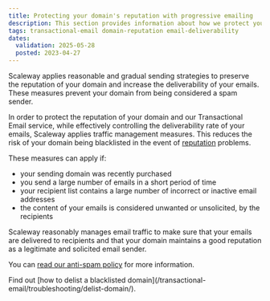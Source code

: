```yaml
---
title: Protecting your domain's reputation with progressive emailing
description: This section provides information about how we protect your domain's reputation with progressive emailing
tags: transactional-email domain-reputation email-deliverability
dates:
  validation: 2025-05-28
  posted: 2023-04-27
---
```


Scaleway applies reasonable and gradual sending strategies to preserve the reputation of your domain and increase the deliverability of your emails. These measures prevent your domain from being considered a spam sender.

In order to protect the reputation of your domain and our Transactional Email service, while effectively controlling the deliverability rate of your emails, Scaleway applies traffic management measures. This reduces the risk of your domain being blacklisted in the event of [reputation](/transactional-email/concepts/#ip-reputation) problems.

These measures can apply if:

- your sending domain was recently purchased
- you send a large number of emails in a short period of time
- your recipient list contains a large number of incorrect or inactive email addresses
- the content of your emails is considered unwanted or unsolicited, by the recipients

Scaleway reasonably manages email traffic to make sure that your emails are delivered to recipients and that your domain maintains a good reputation as a legitimate and solicited email sender.

You can [read our anti-spam policy](https://tem.s3.fr-par.scw.cloud/antispam_policy.pdf) for more information.

<Message type="tip">
  Find out [how to delist a blacklisted domain](/transactional-email/troubleshooting/delist-domain/).
</Message>